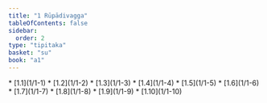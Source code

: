 ```yaml
---
title: "1 Rūpādivagga"
tableOfContents: false
sidebar:
  order: 2
type: "tipitaka"
basket: "su"
book: "a1"
---
```



<DynamicBreadcrumb />



<TableOfContents book="a1" section="1">
* [1.1](1/1-1)
* [1.2](1/1-2)
* [1.3](1/1-3)
* [1.4](1/1-4)
* [1.5](1/1-5)
* [1.6](1/1-6)
* [1.7](1/1-7)
* [1.8](1/1-8)
* [1.9](1/1-9)
* [1.10](1/1-10)
</TableOfContents>